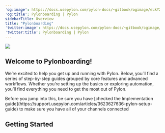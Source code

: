 ---
'og:image': https://docs.usepylon.com/pylon-docs/~gitbook/ogimage/eLkY23fVSW8qUxl95qdE
'og:title': Pylonboarding | Pylon
sidebarTitle: Overview
title: "Pylonboarding"
'twitter:image': https://docs.usepylon.com/pylon-docs/~gitbook/ogimage/eLkY23fVSW8qUxl95qdE
'twitter:title': Pylonboarding | Pylon
---


<HidePageTitle/>

<img noZoom class="block dark:hidden" src="/images/pylonboarding.png" />

## Welcome to Pylonboarding!

We’re excited to help you get up and running with Pylon. Below, you’ll find a series of step-by-step guides grouped by core features and advanced workflows. Whether you’re setting up the basics or exploring automation, you’ll find everything you need to get the most out of Pylon.

<Check>
Before you jump into this, be sure you have [checked the Implementation guide](https://support.usepylon.com/articles/3623627636-pylon-setup-guide) to make sure you have all of your channels connected
</Check>


## Getting Started

<Columns cols={3}>
  <Card
    title="Issue Views"
    href="/pylon-docs/getting-started/pylonboarding/issue-views"
    icon="inbox"
  />
  <Card
    title="Teams"
    href="/pylon-docs/getting-started/pylonboarding/teams"
    icon="users"
  />
  <Card
    title="Account Management"
    href="/pylon-docs/getting-started/pylonboarding/account-management"
    icon="Buildings"
  />
  <Card
    title="Knowledge Base"
    href="/pylon-docs/getting-started/pylonboarding/knowledge-base"
    icon="graduation-cap"
  />
  <Card
    title="Chat Widget"
    href="/pylon-docs/getting-started/pylonboarding/chat-widget"
    icon="messages"
  />
  <Card
    title="SLAs"
    href="/pylon-docs/getting-started/pylonboarding/slas"
    icon="clock"
  />
    
</Columns>

